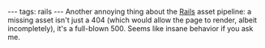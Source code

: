 ---
tags: rails
---
Another annoying thing about the [[Rails]] asset pipeline: a missing asset isn't just a 404 (which would allow the page to render, albeit incompletely), it's a full-blown 500. Seems like insane behavior if you ask me.
